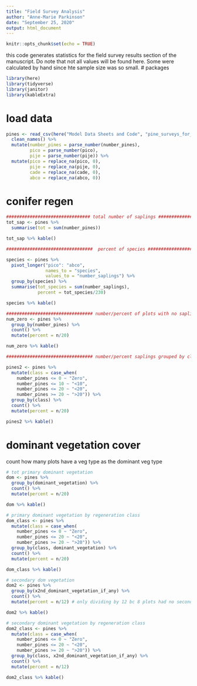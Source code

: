 ```yaml
---
title: "Field Survey Analysis"
author: "Anne-Marie Parkinson"
date: "September 25, 2020"
output: html_document
---
```


```r
knitr::opts_chunk$set(echo = TRUE)
```


this code generates statistics for the field survey results section of the manuscript. Do note that not all values will be found here. Some were calculated by hand since hte sample size was so small. 
# packages
```r
library(here)
library(tidyverse)
library(janitor)
library(kableExtra)
```


# load data
```r
pines <- read_csv(here("Model Data Sheets and Code", "pine_surveys_for_R.csv")) %>% 
  clean_names() %>% 
  mutate(number_pines = parse_number(number_pines),
         pico = parse_number(pico),
         pije = parse_number(pije)) %>% 
  mutate(pico = replace_na(pico, 0),
         pije = replace_na(pije, 0),
         cade = replace_na(cade, 0),
         abco = replace_na(abco, 0))
```

# conifer regen
```r

################################ total number of saplings ################################ 
tot_sap <- pines %>% 
  summarise(tot = sum(number_pines))

tot_sap %>% kable()

#################################  percent of species ################################ 

species <- pines %>% 
  pivot_longer("pico": "abco",
               names_to = "species",
               values_to = "number_saplings") %>% 
  group_by(species) %>% 
  summarise(tot_species = sum(number_saplings),
            percent = tot_species/230)

species %>% kable()

################################# number/percent of plots with no saplings ################################ 
num_zero <- pines %>% 
  group_by(number_pines) %>% 
  count() %>% 
  mutate(percent = n/20)

num_zero %>% kable()

################################# number/percent saplings grouped by classes ################################ 

pines2 <- pines %>% 
  mutate(class = case_when(
    number_pines <= 0 ~ "Zero",
    number_pines <= 10 ~ "<10",
    number_pines <= 20 ~ "<20",
    number_pines >= 20 ~ ">20")) %>% 
  group_by(class) %>% 
  count() %>% 
  mutate(percent = n/20)

pines2 %>% kable()


```



# dominant vegetation cover

count how many plots have a veg type as the dominant veg type
```r
# tot primary dominant vegetation
dom <- pines %>% 
  group_by(dominant_vegetation) %>% 
  count() %>% 
  mutate(percent = n/20)

dom %>% kable()

# primary dominant vegetation by regeneration class
dom_class <- pines %>% 
  mutate(class = case_when(
    number_pines <= 0 ~ "Zero",
    number_pines <= 20 ~ "<20",
    number_pines >= 20 ~ ">20")) %>% 
  group_by(class, dominant_vegetation) %>% 
  count() %>% 
  mutate(percent = n/20)

dom_class %>% kable()

# secondary dom vegetation
dom2 <- pines %>% 
  group_by(x2nd_dominant_vegetation_if_any) %>% 
  count() %>% 
  mutate(percent = n/12) # only dividing by 12 bc 8 plots had no secondary dominant vegetation 

dom2 %>% kable()

# secondary dominant vegetation by regeneration class
dom2_class <- pines %>% 
  mutate(class = case_when(
    number_pines <= 0 ~ "Zero",
    number_pines <= 20 ~ "<20",
    number_pines >= 20 ~ ">20")) %>% 
  group_by(class, x2nd_dominant_vegetation_if_any) %>% 
  count() %>% 
  mutate(percent = n/12)

dom2_class %>% kable()

```












